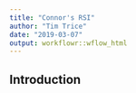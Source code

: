 ```yaml
---
title: "Connor's RSI"
author: "Tim Trice"
date: "2019-03-07"
output: workflowr::wflow_html
---
```


## Introduction
